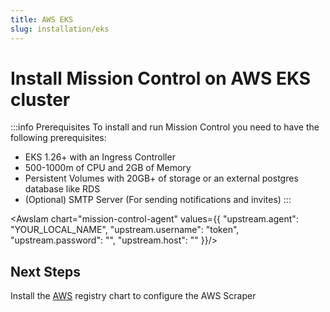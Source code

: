 ```yaml
---
title: AWS EKS
slug: installation/eks
---
```



# Install Mission Control on AWS EKS cluster

:::info Prerequisites
To install and run Mission Control you need to have the following prerequisites:

- EKS 1.26+ with an Ingress Controller
- 500-1000m of CPU and 2GB of Memory
- Persistent Volumes with 20GB+ of storage or an external postgres database like RDS
- (Optional) SMTP Server (For sending notifications and invites)
:::

<AwsIam chart="mission-control-agent" values={{
  "upstream.agent": "YOUR_LOCAL_NAME",
  "upstream.username": "token",
  "upstream.password": "",
  "upstream.host": ""
}}/>


## Next Steps

Install the [AWS](/registry/aws) registry chart to configure the AWS Scraper
